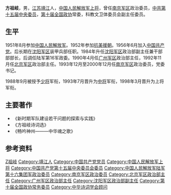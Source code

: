 '''方祖岐'''{{BD|1935年|10月|catIdx=F方}}，男，[[江苏|江苏]][[靖江|靖江]]人，[[中国人民解放军上将|中国人民解放军上将]]，曾任[[南京军区|南京军区]]政治委员，[[中国共产党第十五届中央委员会委员列表|中共第十五届中央委员]]，[[第十届全国政协|第十届全国政协]]常委，科教文卫体委员会副主任委员。

== 生平 ==
1951年8月参加[[中国人民解放军|中国人民解放军]]。1952年参加[[抗美援朝|抗美援朝]]。1956年6月加入[[中国共产党|中国共产党]]。后长期在[[沈阳军区|沈阳军区]]装甲兵部任职。1984年升任[[沈阳军区|沈阳军区]]政治部副主任兼干部部部长，后调任陆军第16军政委。1990年4月任[[广州军区|广州军区]]政治部主任，1992年11月任[[北京军区|北京军区]]政治部主任。1993年12月至2000年12月任[[南京军区|南京军区]]政治委员，党委书记。

1988年9月被授予[[中国人民解放军少将|少将]]军衔，1993年7月晋升为[[中国人民解放军中将|中将]]军衔，1998年3月晋升为上将军衔。

== 主要著作 ==
*《新时期军队建设若干问题的探索与实践》
*《方祖岐诗词选》
*《畅吟神州———中华魂之歌》

== 参考资料 ==
{{reflist}}

{{中国人民解放军上将/1998}}
{{Navboxes
| title  = 方祖岐在[[中华诗词学会|中华诗词学会]]的职务
| list1  =
{{中华诗词学会第三届理事会}}
{{中华诗词学会第四届理事会}}
}}

{{Authority control}}
{{DEFAULTSORT:Fang方}}
[[Category:方姓|Z祖岐]]
[[Category:靖江人|Category:靖江人]]
[[Category:中国共产党党员|Category:中国共产党党员]]
[[Category:中国人民解放军上将|Category:中国人民解放军上将]]
[[Category:中国共产党第十五届中央委员会委员|Category:中国共产党第十五届中央委员会委员]]
[[Category:中国人民解放军陆军第十六集团军政治委员|Category:中国人民解放军陆军第十六集团军政治委员]]
[[Category:南京军区政治委员|Category:南京军区政治委员]]
[[Category:北京军区政治部主任|Category:北京军区政治部主任]]
[[Category:广州军区政治部主任|Category:广州军区政治部主任]]
[[Category:沈阳军区政治部副主任|Category:沈阳军区政治部副主任]]
[[Category:第十届全国政协常务委员|Category:第十届全国政协常务委员]]
[[Category:中华诗词学会顾问|Category:中华诗词学会顾问]]